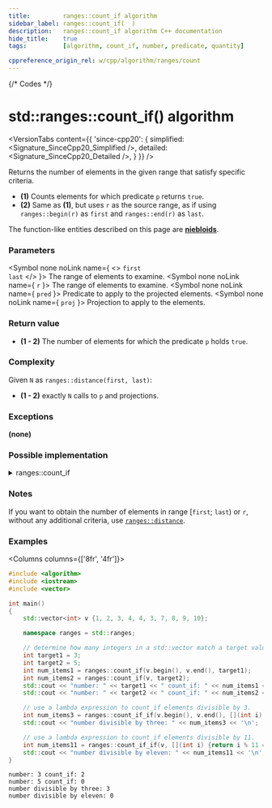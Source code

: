 ```yaml
---
title:         ranges::count_if algorithm
sidebar_label: ranges::count_if(  )
description:   ranges::count_if algorithm C++ documentation
hide_title:    true
tags:          [algorithm, count_if, number, predicate, quantity]

cppreference_origin_rel: w/cpp/algorithm/ranges/count
---
```



{/* Codes */}


# std::ranges::count_if() algorithm

<VersionTabs content={{
	'since-cpp20': {
		simplified:	<Signature_SinceCpp20_Simplified />,
		detailed:	<Signature_SinceCpp20_Detailed />,
	}
}} />

Returns the number of elements in the given range that satisfy specific criteria.

- **(1)** Counts elements for which predicate `p` returns `true`.
- **(2)** Same as **(1)**, but uses `r` as the source range, as if using `ranges::begin(r)` as `first` and `ranges::end(r)` as `last`.

The function-like entities described on this page are [**niebloids**](/docs/std/algo/niebloids).

### Parameters

<SymbolTable>

  <Symbol none noLink name={ <> <code>first</code> <br/> <code>last</code> </> }>
    The range of elements to examine.
  </Symbol>
  <Symbol none noLink name={ <code>r</code> }>
    The range of elements to examine.
  </Symbol>
  <Symbol none noLink name={ <code>pred</code> }>
    Predicate to apply to the projected elements.
  </Symbol>
  <Symbol none noLink name={ <code>proj</code> }>
    Projection to apply to the elements.
  </Symbol>

</SymbolTable>

### Return value

- **(1 - 2)** The number of elements for which the predicate `p` holds `true`.

### Complexity

Given `N` as `ranges::distance(first, last)`:

- **(1 - 2)** exactly `N` calls to `p` and projections.

### Exceptions

**(none)**

### Possible implementation

<details>
<summary>ranges::count_if</summary>

```cpp
struct count_if_fn
{
    template<std::input_iterator I, std::sentinel_for<I> S,
             class Proj = std::identity,
             std::indirect_unary_predicate<std::projected<I, Proj>> Pred>
    constexpr std::iter_difference_t<I>
        operator()(I first, S last, Pred pred, Proj proj = {}) const
    {
        std::iter_difference_t<I> counter = 0;
        for (; first != last; ++first)
            if (std::invoke(pred, std::invoke(proj, *first)))
                ++counter;
        return counter;
    }

    template<ranges::input_range R, class Proj = std::identity,
             std::indirect_unary_predicate<
                 std::projected<ranges::iterator_t<R>, Proj>> Pred>
    constexpr ranges::range_difference_t<R>
        operator()(R&& r, Pred pred, Proj proj = {}) const
    {
        return (*this)(ranges::begin(r), ranges::end(r),
                       std::ref(pred), std::ref(proj));
    }
};

inline constexpr count_if_fn count_if;
```

</details>

### Notes

If you want to obtain the number of elements in range [`first`; `last`) or `r`, without any additional criteria, use [`ranges::distance`](#).

### Examples

<Columns columns={['8fr', '4fr']}>
<div>

```cpp title='Main.cpp' showLineNumbers
#include <algorithm>
#include <iostream>
#include <vector>

int main()
{
    std::vector<int> v {1, 2, 3, 4, 4, 3, 7, 8, 9, 10};

    namespace ranges = std::ranges;

    // determine how many integers in a std::vector match a target value.
    int target1 = 3;
    int target2 = 5;
    int num_items1 = ranges::count_if(v.begin(), v.end(), target1);
    int num_items2 = ranges::count_if(v, target2);
    std::cout << "number: " << target1 << " count_if: " << num_items1 << '\n';
    std::cout << "number: " << target2 << " count_if: " << num_items2 << '\n';

    // use a lambda expression to count_if elements divisible by 3.
    int num_items3 = ranges::count_if_if(v.begin(), v.end(), [](int i) {return i % 3 == 0;});
    std::cout << "number divisible by three: " << num_items3 << '\n';

    // use a lambda expression to count_if elements divisible by 11.
    int num_items11 = ranges::count_if_if(v, [](int i) {return i % 11 == 0;});
    std::cout << "number divisible by eleven: " << num_items11 << '\n';
}
```

</div>
<div>

```plaintext title="Output"
number: 3 count_if: 2
number: 5 count_if: 0
number divisible by three: 3
number divisible by eleven: 0
```

</div>
</Columns>
